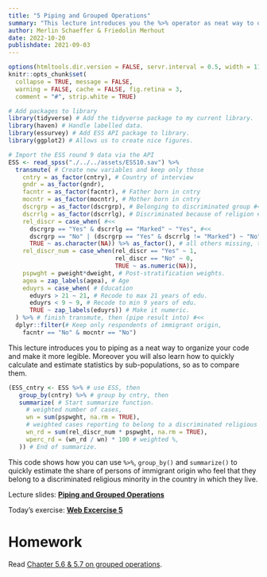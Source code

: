 ```yaml
---
title: "5 Piping and Grouped Operations"
summary: "This lecture introduces you the %>% operator as neat way to organize your code."
author: Merlin Schaeffer & Friedolin Merhout
date: 2022-10-20
publishdate: 2021-09-03
---
```


```r
options(htmltools.dir.version = FALSE, servr.interval = 0.5, width = 115, digits = 2)
knitr::opts_chunk$set(
  collapse = TRUE, message = FALSE, 
  warning = FALSE, cache = FALSE, fig.retina = 3,
  comment = "#", strip.white = TRUE)

# Add packages to library
library(tidyverse) # Add the tidyverse package to my current library.
library(haven) # Handle labelled data.
library(essurvey) # Add ESS API package to library.
library(ggplot2) # Allows us to create nice figures.

# Import the ESS round 9 data via the API
ESS <- read_spss("./../../assets/ESS10.sav") %>%
  transmute( # Create new variables and keep only those
    cntry = as_factor(cntry), # Country of interview
    gndr = as_factor(gndr),
    facntr = as_factor(facntr), # Father born in cntry
    mocntr = as_factor(mocntr), # Mother born in cntry
    dscrgrp = as_factor(dscrgrp), # Belonging to discriminated group #<<
    dscrrlg = as_factor(dscrrlg), # Discriminated because of religion #<<
    rel_discr = case_when( #<<
      dscrgrp == "Yes" & dscrrlg == "Marked" ~ "Yes", #<<
      dscrgrp == "No" | (dscrgrp == "Yes" & dscrrlg != "Marked") ~ "No", #<<
      TRUE ~ as.character(NA)) %>% as_factor(), # all others missing, then change to factor #<<
    rel_discr_num = case_when(rel_discr == "Yes" ~ 1, 
                              rel_discr == "No" ~ 0,
                              TRUE ~ as.numeric(NA)),
    pspwght = pweight*dweight, # Post-stratification weights.     
    agea = zap_labels(agea), # Age
    eduyrs = case_when( # Education
      eduyrs > 21 ~ 21, # Recode to max 21 years of edu.
      eduyrs < 9 ~ 9, # Recode to min 9 years of edu.
      TRUE ~ zap_labels(eduyrs)) # Make it numeric.
  ) %>% # finish transmute, then (pipe result into) #<<
  dplyr::filter(# Keep only respondents of immigrant origin,
    facntr == "No" & mocntr == "No")  
```

This lecture introduces you to piping as a neat way to organize your code and make it more legible. Moreover you will also learn how to quickly calculate and estimate statistics by sub-populations, so as to compare them. 

```r
(ESS_cntry <- ESS %>% # use ESS, then
   group_by(cntry) %>% # group by cntry, then
   summarize( # Start summarize function.
     # weighted number of cases,
     wn = sum(pspwght, na.rm = TRUE),
     # weighted cases reporting to belong to a discriminated religious minority,
     wn_rd = sum(rel_discr_num * pspwght, na.rm = TRUE), 
     wperc_rd = (wn_rd / wn) * 100 # weighted %,
   )) # End of summarize.
```

This code shows how you can use `%>%`, `group_by()` and `summarize()` to quickly estimate the share of persons of immigrant origin who feel that they belong to a discriminated religious minority in the country in which they live.

Lecture slides: [**Piping and Grouped Operations**](/5-Piping/5-Piping.html)

Today's exercise: [**Web Excercise 5**](/exercises/exercise5.html)

# Homework
Read [Chapter 5.6 & 5.7 on grouped operations](http://r4ds.had.co.nz/transform.html#grouped-summaries-with-summarise).